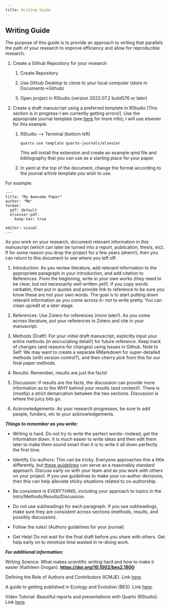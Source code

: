 ```yaml
---
title: Writing Guide
---
```


## Writing Guide

The purpose of this guide is to provide an approach to writing that parallels the path of your research to improve efficiency and allow for reproducible research.

1.  Create a Github Repository for your research
    1.  Create Repository

    2.  Use Github Desktop to clone to your local computer (store in Documents-\>Github)

    3.  Open project in RStudio (version 2022.07.2 build576 or later)
2.  Create a draft manuscript using a preferred template in RStudio \[This section is in progress-I am currently getting errors!\]. Use the appropriate journal template (see [here](https://github.com/quarto-journals/) for more info); I will use elsevier for this example.
    1.  RStudio --\> Terminal (bottom left)

        `quarto use template quarto-journals/elsevier`

        This will install the extension and create an example qmd file and bibliography that you can use as a starting place for your paper.

    2.  In yaml at the top of the document, change the format according to the journal article template you wish to use.

For example:

```
---
title: "My Awesome Paper"
author: "Me"
format: 
  pdf: default
  elsevier-pdf:
    keep-tex: true

editor: visual
---
```

As you work on your research, document relevant information in this manuscript (which can later be turned into a report, publication, thesis, etc). If for some reason you drop the project for a few years (ahem!), then you can return to this document to see where you left off.

1.  Introduction: As you review literature, add relevant information to the appropriate paragraph in your introduction, and add citation to References. From the beginning, write in your own works (they need to be clear, but not necessarily well written yet!). If you copy words verbatim, then put in quotes and provide link to reference to be sure you know these are not your own words. The goal is to start putting down relevant information as you come across it-- not to write pretty. You can clean up/edit at a later stage.

2.  References: Use Zotero for references (more later!). As you come across literature, put your references in Zotero and cite in your manuscript.

3.  Methods (Draft): For your initial draft manuscript, explicitly input your entire methods (in excruciating detail!) for future reference. Keep track of changes (and reasons for changes) using Issues in Github. Note to Self: We may want to create a separate RMarkdown for super-detailed methods (with version control?), and then cherry pick from this for our final paper methods.

4.  Results: Remember, results are just the facts!

5.  Discussion: If results are the facts, the discussion can provide more information as to the WHY behind your results (and context!). There is (mostly) a strict demarcation between the two sections. Discussion is where the juicy bits go.

6.  Acknowledgements: As your research progresses, be sure to add people, funders, etc to your acknowledgements.

***Things to remember as you write:***

-   Writing is hard. Do not try to write the perfect words-- instead, get the information down. It is much easier to write ideas and then edit them later to make them sound smart than it is to write it all down perfectly the first time.

-   Identify Co-authors: This can be tricky. Everyone approaches this a little differently, but [these guidelines](https://www.icmje.org/recommendations/browse/roles-and-responsibilities/defining-the-role-of-authors-and-contributors.html) can serve as a reasonably standard approach. Discuss early on with your team and as you work with others on your project. If you use guidelines to make your co-author decisions, then this can help alleviate sticky situations related to co-authorship.

-   Be consistent in EVERYTHING, including your approach to topics in the Intro/Methods/Results/Discussion.

-   Do not use subheadings for each paragraph. If you use subheadings, make sure they are consistent across sections (methods, results, and possibly discussion).

-   Follow the rules! (Authors guidelines for your journal)

-   Get Help! Do not wait for the final draft before you share with others. Get help early on to minimize time wasted in re-doing work.

***For additional information:***

Writing Science: What makes scientific writing hard and how to make it easier (Kathleen Grogan). [**https://doi.org/10.1002/bes2.1800**](https://doi.org/10.1002/bes2.1800)

Defining the Role of Authors and Contributors (ICMJE). Link [here](https://www.icmje.org/recommendations/browse/roles-and-responsibilities/defining-the-role-of-authors-and-contributors.html).

A guide to getting published in Ecology and Evolution (BES). Link [here](https://www.britishecologicalsociety.org/wp-content/uploads/BES-Guide-to-Getting-Published.pdf).

Video Tutorial: Beautiful reports and presentations with Quarto (RStudio). Link [here](https://youtu.be/hbf7Ai3jnxY).
